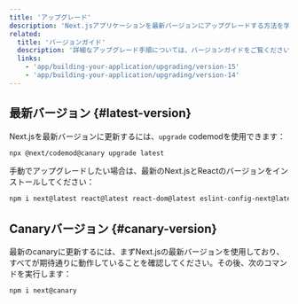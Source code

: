 ```yaml
---
title: 'アップグレード'
description: 'Next.jsアプリケーションを最新バージョンにアップグレードする方法を学びましょう。'
related:
  title: 'バージョンガイド'
  description: '詳細なアップグレード手順については、バージョンガイドをご覧ください。'
  links:
    - 'app/building-your-application/upgrading/version-15'
    - 'app/building-your-application/upgrading/version-14'
---
```


## 最新バージョン {#latest-version}

Next.jsを最新バージョンに更新するには、`upgrade` codemodを使用できます：

```bash title="Terminal"
npx @next/codemod@canary upgrade latest
```

手動でアップグレードしたい場合は、最新のNext.jsとReactのバージョンをインストールしてください：

```bash title="Terminal"
npm i next@latest react@latest react-dom@latest eslint-config-next@latest
```

## Canaryバージョン {#canary-version}

最新のcanaryに更新するには、まずNext.jsの最新バージョンを使用しており、すべてが期待通りに動作していることを確認してください。その後、次のコマンドを実行します：

```bash title="Terminal"
npm i next@canary
```
